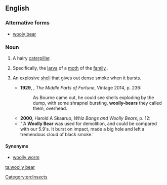 ==English==

===Alternative forms===
* [[wooly bear]]

===Noun===
{{en-noun|head=[[woolly]] [[bear]]}}

# {{cx|colloquial|lang=en}} A hairy [[caterpillar]].
# Specifically, the [[larva]] of a [[moth]] of the [[family]] ''{{taxlink|Arctiidae|family|noshow=1}}''.
# {{cx|military slang|historical|lang=en}} An explosive [[shell]] that gives out dense smoke when it bursts.
#*'''1929''', {{w|Frederic Manning}}, ''The Middle Parts of Fortune'', Vintage 2014, p. 236:
#*:As Bourne came out, he could see shells exploding by the dump, with some shrapnel bursting, '''woolly-bears''' they called them, overhead.
#*'''2000''', Harold A Skaarup, ''Whiz Bangs and Woolly Bears'', p. 12: 
#*"‘A '''Woolly Bear''' was used for demolition, and could be compared with our 5.9's. It burst on impact, made a big hole and left a tremendous cloud of black smoke.’

====Synonyms====
* [[woolly worm]]

[[Category:en:Insects]]

[[ta:woolly bear]]